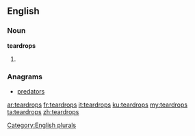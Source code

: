 ==English==

===Noun===
'''teardrops'''

# {{plural of|[[teardrop]]}}

===Anagrams===
* [[predators#English|predators]]

[[Category:English plurals]]

[[ar:teardrops]]
[[fr:teardrops]]
[[it:teardrops]]
[[ku:teardrops]]
[[my:teardrops]]
[[ta:teardrops]]
[[zh:teardrops]]
